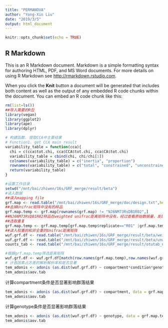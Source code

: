 ```yaml
---
title: "PERMANOVA"
author: "Yong-Xin Liu"
date: "2019/3/5"
output: html_document
---
```


```r
knitr::opts_chunk$set(echo = TRUE)
```

## R Markdown

This is an R Markdown document. Markdown is a simple formatting syntax for authoring HTML, PDF, and MS Word documents. For more details on using R Markdown see <http://rmarkdown.rstudio.com>.

When you click the **Knit** button a document will be generated that includes both content as well as the output of any embedded R code chunks within the document. You can embed an R code chunk like this:

```r
rm(list=ls())
##导入需要的R包
library(vegan)
library(ggplot2)
library(ape)
library(dplyr)

# 构建函数. 提取CCA中主要结果
# Function1. get CCA main result
variability_table = function(cca){
  chi = c(cca$tot.chi, cca$CCA$tot.chi, cca$CA$tot.chi)
  variability_table = cbind(chi, chi/chi[1])
  colnames(variability_table) = c("inertia", "proportion")
  rownames(variability_table) = c("total", "constrained", "unconstrained")
  return(variability_table)
}

#设置工作目录
setwd("/mnt/bai/zhiwen/16s/GRF_merge/result/beta")
#读入数据
##读入mapping file
grf.map <- read.table("/mnt/bai/zhiwen/16s/GRF_merge/doc/design.txt",header = T,sep = "\t", row.names = 1)
##去掉Unifrac矩阵中没有的样品
grf.map.temp <- grf.map[rownames(grf.map) != "NJ6NM73RsDB1R02",] 
##NJ6NM73RsDB1R02样品在weighted unifrac距离矩阵中没有，经过查看原始数据量，发现它的原始测序量不够。
##选取重复
grf.map.temp <- grf.map.temp[grf.map.temp$replicate=="R01" |grf.map.temp$replicate=="R02" |grf.map.temp$replicate=="R03",]
##读入权重的和非全重的Unifrac距离矩阵
wuf.grf.df <- read.table("/mnt/bai/zhiwen/16s/GRF_merge/result/beta/weighted_unifrac.txt", header = T,sep = "\t", row.names = 1)
uuf.grf.df <- read.table("/mnt/bai/zhiwen/16s/GRF_merge/result/beta/unweighted_unifrac.txt", header = T,sep = "\t", row.names = 1)
counts_tab <- read.table("/mnt/bai/zhiwen/16s/GRF_merge/result/otutab_norm.txt", header = T, row.names = 1,sep="\t",comment.char = "")

#根据grf.map.temp筛选距离矩阵
wuf.grf.df <- wuf.grf.df[match(row.names(grf.map.temp),row.names(wuf.grf.df)),match(row.names(grf.map.temp),colnames(wuf.grf.df))] 
# 计各因素占方差的解析解析率和是否显著
tem_adonis <- adonis (as.dist(wuf.grf.df) ~ compartment*condition*genotype*batch, data = grf.map.temp, by=NULL,parallel=30)
tem_adonis$aov.tab
```

计算compartment条件是否显著影响群落结果

```r
tem_adonis <- adonis (as.dist(wuf.grf.df) ~ compartment, data = grf.map.temp, by=NULL,parallel=3)
tem_adonis$aov.tab
```

计算genotype条件是否显著影响群落结果

```r
tem_adonis <- adonis (as.dist(wuf.grf.df) ~ genotype, data = grf.map.temp, by=NULL,parallel=3)
tem_adonis$aov.tab
```